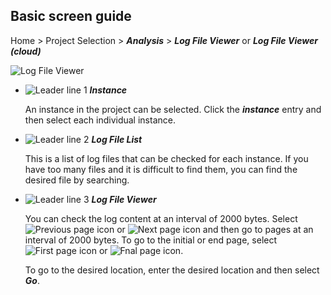 ## Basic screen guide

Home > Project Selection > **_Analysis_** > **_Log File Viewer_** or **_Log File Viewer (cloud)_**

![Log File Viewer](/img/analysis-log-viewer.png)

-   ![Leader line 1](/img/number-01.png) **_Instance_**

    An instance in the project can be selected. Click the **_instance_** entry and then select each individual instance.

-   ![Leader line 2](/img/number-02.png) **_Log File List_**

    This is a list of log files that can be checked for each instance. If you have too many files and it is difficult to find them, you can find the desired file by searching.

-   ![Leader line 3](/img/number-03.png) **_Log File Viewer_** 

    You can check the log content at an interval of 2000 bytes. Select ![Previous page icon](/img/left-arrow.svg) or ![Next page icon](/img/right-arrow.svg) and then go to pages at an interval of 2000 bytes. To go to the initial or end page, select ![First page icon](/img/ico-first.svg) or ![Fnal page icon](/img/ico-last.svg).

    To go to the desired location, enter the desired location and then select **_Go_**.
